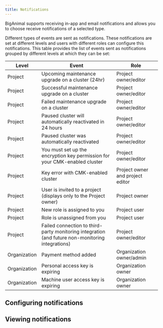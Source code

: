 ```yaml
---
title: Notifications 
---
```


BigAnimal supports receiving in-app and email notifications and allows you to choose receive notifications of a selected type. 

Different types of events are sent as notifications. These notifications are set at different levels and users with different roles can configure this notifications. This table provides the list of events sent as notifications grouped by different levels at which they can be set:

| Level | Event                   |  Role |
|-------|-------------------------|-------|
| Project | Upcoming maintenance upgrade on a cluster (24hr) | Project owner/editor |
| Project | Successful maintenance upgrade on a cluster | Project owner/editor |
| Project | Failed maintenance upgrade on a cluster | Project owner/editor |
| Project | Paused cluster will automatically reactivated in 24 hours | Project owner/editor | 
| Project | Paused cluster was automatically reactivated      | Project owner/editor |
| Project | You must set up the encryption key permission for your CMK-enabled cluster | Project owner/editor |
| Project | Key error with CMK-enabled cluster | Project owner and project editor |
| Project | User is invited to a project (displays only to the Project owner) | Project owner |
| Project | New role is assigned to you | Project user |
| Project | Role is unassigned from you | Project user |
| Project | Failed connection to third-party monitoring integration (and future non-monitoring integrations) | Project owner/editor |
| Organization | Payment method added | Organization owner/admin |
| Organization | Personal access key is expiring | Organization owner |
| Organization | Machine user access key is expiring | Organization owner |

## Configuring notifications



## Viewing notifications